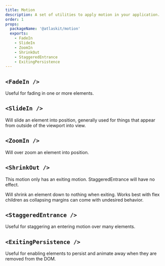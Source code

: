 ```yaml
---
title: Motion
description: A set of utilities to apply motion in your application.
order: 1
props:
  packageName: '@atlaskit/motion'
  exports:
    - FadeIn
    - SlideIn
    - ZoomIn
    - ShrinkOut
    - StaggeredEntrance
    - ExitingPersistence
---
```



## `<FadeIn />`

Useful for fading in one or more elements.

<TSMorphProps exportName="FadeIn" packageName="@atlaskit/motion" />

## `<SlideIn />`

Will slide an element into position, generally used for things that appear from outside of the
viewport into view.

<TSMorphProps exportName="SlideIn" packageName="@atlaskit/motion" />

## `<ZoomIn />`

Will over zoom an element into position.

<TSMorphProps exportName="ZoomIn" packageName="@atlaskit/motion" />

## `<ShrinkOut />`

<SectionMessage appearance="warning">
	This motion only has an exiting motion. StaggeredEntrance will have no effect.
</SectionMessage>

Will shrink an element down to nothing when exiting. Works best with flex children as collapsing
margins can come with undesired behavior.

<TSMorphProps exportName="ShrinkOut" packageName="@atlaskit/motion" />

## `<StaggeredEntrance />`

Useful for staggering an entering motion over many elements.

<TSMorphProps exportName="StaggeredEntrance" packageName="@atlaskit/motion" />

## `<ExitingPersistence />`

Useful for enabling elements to persist and animate away when they are removed from the DOM.

<TSMorphProps exportName="ExitingPersistence" packageName="@atlaskit/motion" />
